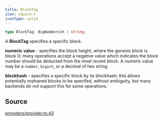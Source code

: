 ```yaml
---
title: BlockTag
icon: square-t
iconType: solid
---
```


```ts
type BlockTag: BigNumberish | string;
```

A **BlockTag** specifies a specific block.

**numeric value** - specifies the block height, where the genesis block is block 0; many operations accept a negative
value which indicates the block number should be deducted from the most recent block. A numeric value may be a
`number`, `bigint`, or a decimal of hex string.

**blockhash** - specifies a specific block by its blockhash; this allows potentially orphaned blocks to be specifed,
without ambiguity, but many backends do not support this for some operations.

## Source

[providers/provider.ts:43](https://github.com/dominant-strategies/quais.js/blob/09cd60f427ec354a4d2a7f44048d42dc45cec47b/src/providers/provider.ts#L43)
